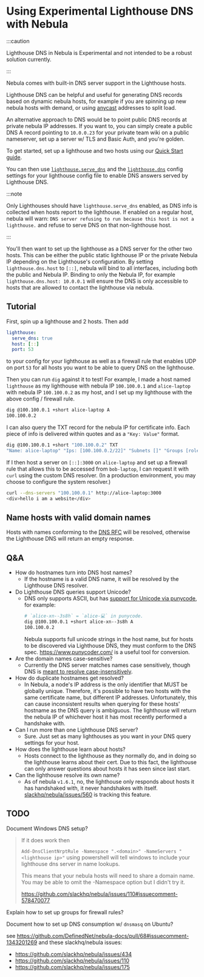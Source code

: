 # Using Experimental Lighthouse DNS with Nebula

:::caution

Lighthouse DNS in Nebula is Experimental and not intended to be a robust solution currently.

:::

Nebula comes with built-in DNS server support in the Lighthouse hosts.

Lighthouse DNS can be helpful and useful for generating DNS records based on dynamic nebula hosts, for example if you
are spinning up new nebula hosts with demand, or using [anycast](https://en.wikipedia.org/wiki/Anycast) addresses to
split load.

An alternative approach to DNS would be to point public DNS records at private nebula IP addresses. If you want to, you
can simply create a public DNS A record pointing to `10.0.0.23` for your private team wiki on a public nameserver, set
up a server w/ TLS and Basic Auth, and you're golden.

To get started, set up a lighthouse and two hosts using our [Quick Start guide](/docs/guides/quick-start/).

You can then use [`lighthouse.serve_dns`](/docs/config/lighthouse#lighthouseserve_dns) and the
[`lighthouse.dns`](/docs/config/lighthouse#lighthousedns) config settings for your lighthouse config file to enable DNS
answers served by Lighthouse DNS.

:::note

Only Lighthouses should have `lighthouse.serve_dns` enabled, as DNS info is collected when hosts report to the lighthouse.
If enabled on a regular host, nebula will warn: `DNS server refusing to run because this host is not a lighthouse.`
and refuse to serve DNS on that non-lighthouse host.

:::

You'll then want to set up the lighthouse as a DNS server for the other two hosts. This can be either the public static
lighthouse IP or the private Nebula IP depending on the Lighthouse's configuration. By setting `lighthouse.dns.host` to
`[::]`, nebula will bind to all interfaces, including both the public and Nebula IP. Binding to only the Nebula IP, for
example `lighthouse.dns.host: 10.0.0.1` will ensure the DNS is only accessible to hosts that are allowed to contact the
lighthouse via nebula.

## Tutorial

First, spin up a lighthouse and 2 hosts. Then add

```yaml
lighthouse:
  serve_dns: true
  host: [::]
  port: 53
```

to your config for your lighthouse as well as a firewall rule that enables UDP on port `53` for all hosts you want to be
able to query DNS on the lighthouse.

Then you can run `dig` against it to test! For example, I made a host named `lighthouse` as my lighthouse with nebula IP
`100.100.0.1` and `alice-laptop` with nebula IP `100.100.0.2` as my host, and I set up my lighthouse with the above
config / firewall rule.

```bash
dig @100.100.0.1 +short alice-laptop A
100.100.0.2
```

I can also query the TXT record for the nebula IP for certificate info. Each piece of info is delivered within quotes
and as a `"Key: Value"` format.

```bash
dig @100.100.0.1 +short "100.100.0.2" TXT
"Name: alice-laptop" "Ips: [100.100.0.2/22]" "Subnets []" "Groups [role:Laptop]" "NotBefore 2022-12-06 21:34:25 +0000 UTC" "NotAFter 2024-05-13 17:37:27 +0000 UTC" "PublicKey 2c4828672fef1306124df94eb0fecd753e462e1bd4107f866f4e1a463550eb1b" "IsCA false" "Issuer 5b568aedaa5d97746e870f01a356ba474cf3251c0e743499ec668f93efa77f51"
```

If I then host a server on `[::]:3000` on `alice-laptop` and set up a firewall rule that allows this to be accessed from
`bob-laptop`, I can request it with `curl` using the custom DNS resolver. (In a production environment, you may choose
to configure the system resolver.)

```bash
curl --dns-servers "100.100.0.1" http://alice-laptop:3000
<div>hello i am a website</div>
```

## Name hosts with valid domain names

Hosts with names conforming to the [DNS RFC](https://www.rfc-editor.org/rfc/rfc1035#section-2.3.1) will be resolved,
otherwise the Lighthouse DNS will return an empty response.


<ValidateDomainInput />

## Q&A

- How do hostnames turn into DNS host names?
  - If the hostname is a valid DNS name, it will be resolved by the Lighthouse DNS resolver.
- Do Lighthouse DNS queries support Unicode?
  - DNS only supports ASCII, but has [support for Unicode via punycode](https://www.rfc-editor.org/rfc/rfc3492), for
    example:
    ```bash
    # `alice-xn--3s8h` = `alice-💻` in punycode.
    dig @100.100.0.1 +short alice-xn--3s8h A
    100.100.0.2
    ```
    Nebula supports full unicode strings in the host name, but for hosts to be discovered via Lighthouse DNS, they must
    conform to the DNS spec. <https://www.punycoder.com/> is a useful tool for conversion.
- Are the domain names case-sensitive?
  - Currently the DNS server matches names case sensitively, though DNS is
    [meant to resolve case-insensitively](https://www.rfc-editor.org/rfc/rfc1035#section-2.3.3).
- How do duplicate hostnames get resolved?
  - In Nebula, a node's IP address is the only identifier that MUST be globally unique. Therefore, it's possible to have
    two hosts with the same certificate name, but different IP addresses. Unfortunately, this can cause inconsistent
    results when querying for these hosts' hostname as the DNS query is ambiguous. The lighthouse will return the nebula
    IP of whichever host it has most recently performed a handshake with.
- Can I run more than one Lighthouse DNS server?
  - Sure. Just set as many lighthouses as you want in your DNS query settings for your host.
- How does the lighthouse learn about hosts?
  - Hosts connect to the lighthouse as they normally do, and in doing so the lighthouse learns about their cert. Due to
    this fact, the lighthouse can only answer questions about hosts it has seen since last start.
- Can the lighthouse resolve its own name?
  - As of nebula `v1.6.1`, no, the lighthouse only responds about hosts it has handshaked with, it never handshakes with
    itself. [slackhq/nebula/issues/560](https://github.com/slackhq/nebula/issues/560) is tracking this feature.

## TODO

Document Windows DNS setup?

> If it does work then
>
> `Add-DnsClientNrptRule -Namespace ".<domain>" -NameServers "<lighthouse ip>"` using powershell will tell windows to
> include your lighthouse dns server in name lookups.
>
> This means that your nebula hosts will need to share a domain name. You may be able to omit the -Namespace option but
> I didn't try it.
>
> https://github.com/slackhq/nebula/issues/110#issuecomment-578470077

Explain how to set up groups for firewall rules?

Document how to set up DNS consumption w/ `dnsmasq` on Ubuntu?

see <https://github.com/DefinedNet/nebula-docs/pull/68#issuecomment-1343201269> and these slackhq/nebula issues:

- https://github.com/slackhq/nebula/issues/434
- https://github.com/slackhq/nebula/issues/110
- https://github.com/slackhq/nebula/issues/175
